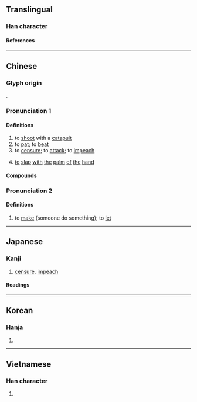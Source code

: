 {{also|拌}}
{{character info}}
==Translingual==

===Han character===
{{Han char|rn=64|rad=手|as=05|sn=8|four=51049|canj=QMFJ|ids=⿰扌平}}

====References====
{{Han ref|kx=0422.150|dkj=11905|dj=0770.130|hdz=31850.040|uh=62A8}}

----

==Chinese==
{{zh-forms}}

===Glyph origin===
{{Han etym}}
{{Han compound|手|alt1=扌|平|ls=psc|c1=s|c2=p}}.

===Pronunciation 1===
{{zh-pron
|m=pēng
|c=ping1,ping4,paang1
|h=pfs=phiâng
|md=pĕng
|mn=phiⁿ/piaⁿ/pêng
|w=1phan
|mc=y
|oc=y
|cat=v
}}

====Definitions====
{{zh-hanzi}}

# to [[shoot]] with a [[catapult]]
# to [[pat]]; to [[beat]]
# to [[censure]]; to [[attack]]; to [[impeach]]
# {{lb|zh|Hakka}} [[to]] [[slap]] [[with]] [[the]] [[palm]] [[of]] [[the]] [[hand]]

====Compounds====
{{zh-der|大肆抨擊|抨擊|抨彈}}

===Pronunciation 2===
{{zh-pron
|m=bēng
|cat=v
}}

====Definitions====
{{zh-hanzi}}

# to [[make]] (someone do something); to [[let]]

----

==Japanese==

===Kanji===
{{ja-kanji|grade=|rs=手05}}

# [[censure]], [[impeach]]

====Readings====
{{ja-readings
|on=ほう, ひょう, びょう
|kun=はじく
}}

----

==Korean==

===Hanja===
{{ko-hanja|평}}

# {{rfdef|ko|sort=手05}}

----

==Vietnamese==

===Han character===
{{vi-readings|rs=手05|reading=banh}}

# {{rfdef|vi|sort=手05}}